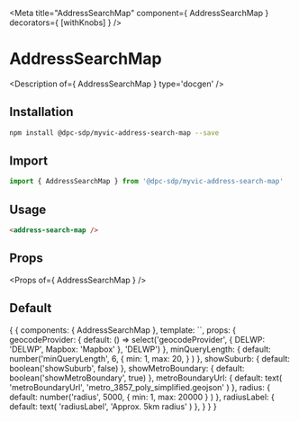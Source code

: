 
<Meta title="AddressSearchMap" component={ AddressSearchMap } decorators={ [withKnobs] } />

# AddressSearchMap

<Description of={ AddressSearchMap } type='docgen' />

## Installation

```bash
npm install @dpc-sdp/myvic-address-search-map --save
```

## Import

```javascript
import { AddressSearchMap } from '@dpc-sdp/myvic-address-search-map'
```

## Usage

```html
<address-search-map />
```

## Props

<Props of={ AddressSearchMap } />

## Default

<Preview>
  <Story name="Default">
    {
      {
        components: { AddressSearchMap },
        template: `<address-search-map
          :geocodeProvider="geocodeProvider"
          :minQueryLength="minQueryLength"
          :showSuburb="showSuburb"
          :showMetroBoundary="showMetroBoundary"
          :metroBoundaryUrl="metroBoundaryUrl"
          :radius="radius"
          :radiusLabel="radiusLabel"
        />`,
        props: {
          geocodeProvider: {
            default: () => select('geocodeProvider', { DELWP: 'DELWP', Mapbox: 'Mapbox' }, 'DELWP')
          },
          minQueryLength: {
            default: number('minQueryLength', 6,
              {
                min: 1,
                max: 20,
              }
            )
          },
          showSuburb: {
            default: boolean('showSuburb', false)
          },
          showMetroBoundary: {
            default: boolean('showMetroBoundary', true)
          },
          metroBoundaryUrl: {
            default: text(
              'metroBoundaryUrl',
              'metro_3857_poly_simplified.geojson'
            )
          },
          radius: {
            default: number('radius', 5000,
              {
                min: 1,
                max: 20000
              }
            )
          },
          radiusLabel: {
            default: text(
              'radiusLabel',
              'Approx. 5km radius'
            )
          },
        }
      }
    }
  </Story>
</Preview>
